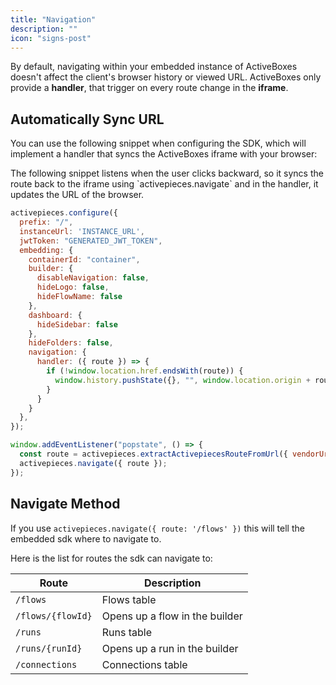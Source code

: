 ```yaml
---
title: "Navigation"
description: ""
icon: "signs-post"
---
```


By default, navigating within your embedded instance of ActiveBoxes doesn't affect the client's browser history or viewed URL. ActiveBoxes only provide a **handler**, that trigger on every route change in the **iframe**.

## Automatically Sync URL 

You can use the following snippet when configuring the SDK, which will implement a handler that syncs the ActiveBoxes iframe with your browser:

<Tip>
The following snippet listens when the user clicks backward, so it syncs the route back to the iframe using `activepieces.navigate` and in the handler, it updates the URL of the browser.
</Tip>

```js
activepieces.configure({
  prefix: "/",
  instanceUrl: 'INSTANCE_URL',
  jwtToken: "GENERATED_JWT_TOKEN",
  embedding: {
    containerId: "container",
    builder: {
      disableNavigation: false,
      hideLogo: false,
      hideFlowName: false
    },
    dashboard: {
      hideSidebar: false
    },
    hideFolders: false,
    navigation: {
      handler: ({ route }) => {
        if (!window.location.href.endsWith(route)) {
          window.history.pushState({}, "", window.location.origin + route);
        }
      }
    }
  },
});

window.addEventListener("popstate", () => {
  const route = activepieces.extractActivepiecesRouteFromUrl({ vendorUrl: window.location.href });
  activepieces.navigate({ route });
});
```
## Navigate Method

If you use `activepieces.navigate({ route: '/flows' })` this will tell the embedded sdk where to navigate to.

Here is the list for routes the sdk can navigate to:

| Route | Description |
| --- | --- |
| `/flows` | Flows table
| `/flows/{flowId}` | Opens up a flow in the builder
| `/runs` | Runs table
| `/runs/{runId}` | Opens up a run in the builder
| `/connections` | Connections table

